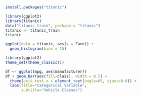 ```{r}
install.packages("titanic")
```


```{r}

library(ggplot2)
library(titanic)
data("titanic_train", package = "titanic")
titanic <- titanic_train
titanic
```

```{r}
ggplot(data = titanic, aes(x = Fare)) + 
  geom_histogram(bins = 15)
```
```{r}
library(ggplot2)
theme_set(theme_classic())

df <- ggplot(mpg, aes(manufacturer))
df + geom_bar(aes(fill=class), width = 0.5) + 
  theme(axis.text.x = element_text(angle=65, vjust=0.6)) + 
  labs(title="Categorical Variable", 
       subtitle="Vehicle Classes") 

```

